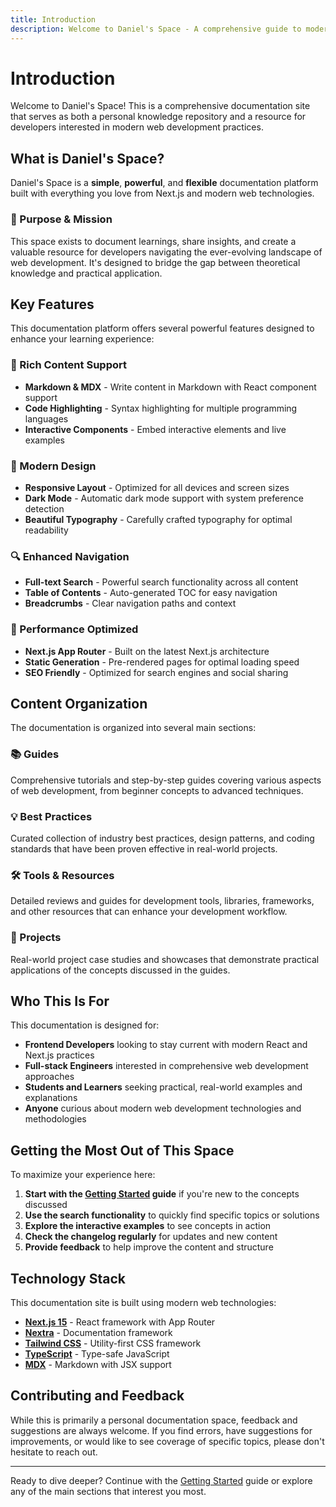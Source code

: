 ```yaml
---
title: Introduction
description: Welcome to Daniel's Space - A comprehensive guide to modern web development
---
```


# Introduction

Welcome to Daniel's Space! This is a comprehensive documentation site that serves as both a personal knowledge repository and a resource for developers interested in modern web development practices.

## What is Daniel's Space?

Daniel's Space is a **simple**, **powerful**, and **flexible** documentation platform built with everything you love from Next.js and modern web technologies.

<div className="mt-6 p-6 bg-blue-50 dark:bg-blue-950 border border-blue-200 dark:border-blue-800 rounded-lg">
  <h3 className="text-lg font-semibold mb-3 text-blue-900 dark:text-blue-100">
    🎯 Purpose & Mission
  </h3>
  <p className="text-blue-800 dark:text-blue-200">
    This space exists to document learnings, share insights, and create a valuable resource for developers navigating the ever-evolving landscape of web development. It's designed to bridge the gap between theoretical knowledge and practical application.
  </p>
</div>

## Key Features

This documentation platform offers several powerful features designed to enhance your learning experience:

### 📝 Rich Content Support
- **Markdown & MDX** - Write content in Markdown with React component support
- **Code Highlighting** - Syntax highlighting for multiple programming languages
- **Interactive Components** - Embed interactive elements and live examples

### 🎨 Modern Design
- **Responsive Layout** - Optimized for all devices and screen sizes
- **Dark Mode** - Automatic dark mode support with system preference detection
- **Beautiful Typography** - Carefully crafted typography for optimal readability

### 🔍 Enhanced Navigation
- **Full-text Search** - Powerful search functionality across all content
- **Table of Contents** - Auto-generated TOC for easy navigation
- **Breadcrumbs** - Clear navigation paths and context

### 🚀 Performance Optimized
- **Next.js App Router** - Built on the latest Next.js architecture
- **Static Generation** - Pre-rendered pages for optimal loading speed
- **SEO Friendly** - Optimized for search engines and social sharing

## Content Organization

The documentation is organized into several main sections:

### 📚 Guides
Comprehensive tutorials and step-by-step guides covering various aspects of web development, from beginner concepts to advanced techniques.

### 💡 Best Practices
Curated collection of industry best practices, design patterns, and coding standards that have been proven effective in real-world projects.

### 🛠️ Tools & Resources
Detailed reviews and guides for development tools, libraries, frameworks, and other resources that can enhance your development workflow.

### 🎯 Projects
Real-world project case studies and showcases that demonstrate practical applications of the concepts discussed in the guides.

## Who This Is For

This documentation is designed for:

- **Frontend Developers** looking to stay current with modern React and Next.js practices
- **Full-stack Engineers** interested in comprehensive web development approaches
- **Students and Learners** seeking practical, real-world examples and explanations
- **Anyone** curious about modern web development technologies and methodologies

## Getting the Most Out of This Space

To maximize your experience here:

1. **Start with the [Getting Started](/docs/getting-started) guide** if you're new to the concepts discussed
2. **Use the search functionality** to quickly find specific topics or solutions
3. **Explore the interactive examples** to see concepts in action
4. **Check the changelog regularly** for updates and new content
5. **Provide feedback** to help improve the content and structure

## Technology Stack

This documentation site is built using modern web technologies:

- **[Next.js 15](https://nextjs.org)** - React framework with App Router
- **[Nextra](https://nextra.site)** - Documentation framework
- **[Tailwind CSS](https://tailwindcss.com)** - Utility-first CSS framework
- **[TypeScript](https://typescriptlang.org)** - Type-safe JavaScript
- **[MDX](https://mdxjs.com)** - Markdown with JSX support

## Contributing and Feedback

While this is primarily a personal documentation space, feedback and suggestions are always welcome. If you find errors, have suggestions for improvements, or would like to see coverage of specific topics, please don't hesitate to reach out.

---

Ready to dive deeper? Continue with the [Getting Started](/docs/getting-started) guide or explore any of the main sections that interest you most.
